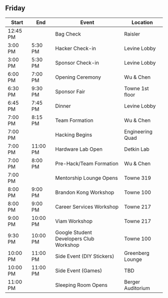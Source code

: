 ## Friday

| Start       | End         | Event                                                                             | Location          |
| ----------- | ----------- | --------------------------------------------------------------------------------- | ----------------- |
| 12:45 PM |             | Bag Check                                                                         | Raisler           |
| 3:00 PM  | 5:30 PM  | Hacker Check-in                                                                   | Levine Lobby      |
| 3:00 PM  | 5:30 PM  | Sponsor Check-in                                                                  | Levine Lobby      |
| 6:00 PM  | 7:00 PM  | Opening Ceremony                                                                  | Wu & Chen         |
| 6:30 PM  | 9:30 PM | Sponsor Fair                                                                      | Towne 1st floor   |
| 6:45 PM  | 7:45 PM  | Dinner                                                                            | Levine Lobby      |
| 7:00 PM  | 8:15 PM  | Team Formation                                                                  | Wu & Chen         |
| 7:00 PM  |             | Hacking Begins                                                                    | Engineering Quad  |
| 7:00 PM  | 11:00 PM | Hardware Lab Open                                                                 | Detkin Lab        |
| 7:00 PM  | 8:00 PM  | Pre-Hack/Team Formation                                                           | Wu & Chen         |
| 7:00 PM  |             | Mentorship Lounge Opens                                                           | Towne 319         |
| 8:00 PM  | 9:00 PM  | Brandon Kong Workshop                                                             | Towne 100         |
| 8:00 PM  | 9:00 PM  | Career Services Workshop                                                          | Towne 217         |
| 9:00 PM  | 10:00 PM  | Viam Workshop                                                                    | Towne 217         |
| 9:30 PM  | 10:00 PM  | Google Student Developers Club Workshop                                          | Towne 100         |
| 10:00 PM  | 11:00 PM  | Side Event (DIY Stickers)                                                        | Greenberg Lounge  |
| 10:00 PM  | 11:00 PM  | Side Event (Games)                                                        | TBD  |
| 11:00 PM |             | Sleeping Room Opens                                                               | Berger Auditorium |